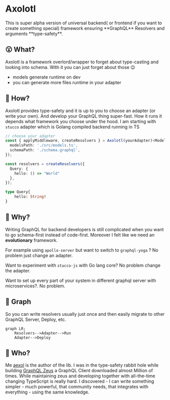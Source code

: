 
<div style={{display:'flex', flexDirection:"column", alignItems:"center", gap:"2rem", padding:"2rem"}}>
<Logo />
<h1 style={{fontSize:'4rem', textAlign:"center", lineHeight:1.25}}>Axolotl</h1>
</div>
This is super alpha version of universal backend( or frontend if you want to create something special) framework ensuring **GraphQL** Resolvers and arguments **type-safety**. 

## 😮 What?

Axolotl is a framework overlord/wrapper to forget about type-casting and looking into schema. With it you can just forget about those 😉
- models generate runtime on dev
- you can generate more files runtime in your adapter

## 🫠 How?

Axolotl provides type-safety and it is up to you to choose an adapter (or write your own). And develop your GraphQL thing super-fast. How it runs it depends what framework you choose under the hood. I am starting with `stucco` adapter which is Golang compiled backend running in TS

```ts filename="index.ts"
// choose your adapter
const { applyMiddleware, createResolvers } = Axolotl(yourAdapter)<Models>({
  modelsPath: './src/models.ts',
  schemaPath: './schema.graphql',
});

const resolvers = createResolvers({
  Query: {
    hello: () => "World"
  },
});
```

```graphql filename="schema.graphql"
type Query{
    hello: String!
}
```
## 🤔 Why? 

Writing GraphQL for backend developers is still complicated when you want to go schema-first instead of code-first. Moreover I felt like we need an **evolutionary** framework. 

For example using `apollo-server` but want to switch to `graphql-yoga` ? No problem just change an adapter. 

Want to experiment with `stucco-js` with Go lang core? No problem change the adapter. 

Want to set up every part of your system in different graphql server with microservices?. No problem.

## 🤯 Graph
So you can write resolvers usually just once and then easily migrate to other GraphQL Server, Deploy, etc.
```mermaid
graph LR;
    Resolvers-->Adapter-->Run
    Adapter-->Deploy
```
## 🧌 Who?

Me [aexol](https://github.com/aexol) is the author of the lib. I was in the type-safety rabbit hole while building [GraphQL Zeus](https://github.com/graphql-editor/graphql-zeus) a GraphQL Client downloaded almost Million of times. While maintaining zeus and developing together with all-the-time changing TypeScript is really hard. I discovered - I can write something simpler - much powerful, that community needs, that integrates with everything - using the same knowledge.

